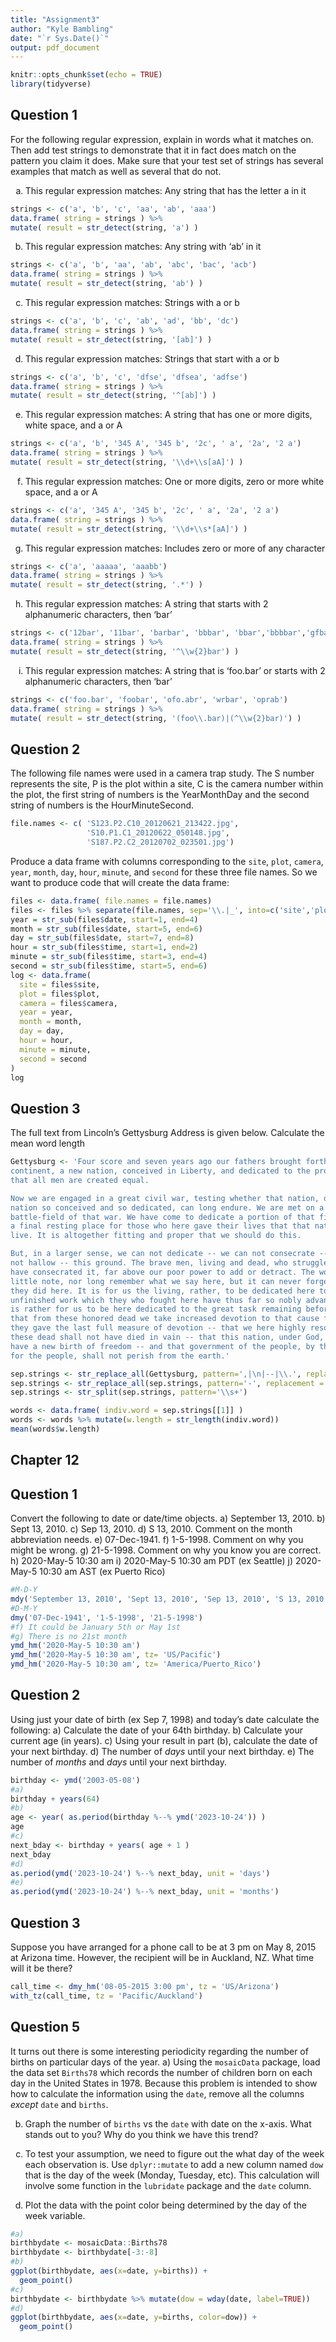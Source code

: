 ---
title: "Assignment3"
author: "Kyle Bambling"
date: "`r Sys.Date()`"
output: pdf_document
---

```{r setup, include=FALSE}
knitr::opts_chunk$set(echo = TRUE)
library(tidyverse)
```

## Question 1

For the following regular expression, explain in words what it matches on. Then add test strings to demonstrate that it in fact does match on the pattern you claim it does. Make sure that your test set of strings has several examples that match as well as several that do not.

a) This regular expression matches: Any string that has the letter a in it
```{r 1a}
strings <- c('a', 'b', 'c', 'aa', 'ab', 'aaa')
data.frame( string = strings ) %>%
mutate( result = str_detect(string, 'a') )
```

b) This regular expression matches:  Any string with 'ab' in it
```{r 1b}
strings <- c('a', 'b', 'aa', 'ab', 'abc', 'bac', 'acb')
data.frame( string = strings ) %>%
mutate( result = str_detect(string, 'ab') )
```

c)  This regular expression matches:  Strings with a or b
```{r 1c}
strings <- c('a', 'b', 'c', 'ab', 'ad', 'bb', 'dc')
data.frame( string = strings ) %>%
mutate( result = str_detect(string, '[ab]') )
```

d)  This regular expression matches:  Strings that start with a or b
```{r 1d}
strings <- c('a', 'b', 'c', 'dfse', 'dfsea', 'adfse')
data.frame( string = strings ) %>%
mutate( result = str_detect(string, '^[ab]') )
```

e)  This regular expression matches:  A string that has one or more digits, white space, and a or A
```{r 1e}
strings <- c('a', 'b', '345 A', '345 b', '2c', ' a', '2a', '2 a')
data.frame( string = strings ) %>%
mutate( result = str_detect(string, '\\d+\\s[aA]') )
```

f)  This regular expression matches:  One or more digits, zero or more white space, and a or A
```{r, 1f}
strings <- c('a', '345 A', '345 b', '2c', ' a', '2a', '2 a')
data.frame( string = strings ) %>%
mutate( result = str_detect(string, '\\d+\\s*[aA]') )
```

g)  This regular expression matches:  Includes zero or more of any character
```{r 1g}
strings <- c('a', 'aaaaa', 'aaabb')
data.frame( string = strings ) %>%
mutate( result = str_detect(string, '.*') )
```

h) This regular expression matches: A string that starts with 2 alphanumeric characters, then 'bar'
```{r 1h}
strings <- c('12bar', '11bar', 'barbar', 'bbbar', 'bbar','bbbbar','gfbar')
data.frame( string = strings ) %>%
mutate( result = str_detect(string, '^\\w{2}bar') )
```

i) This regular expression matches: A string that is 'foo.bar' or starts with 2 alphanumeric characters, then 'bar'
```{r 1i}
strings <- c('foo.bar', 'foobar', 'ofo.abr', 'wrbar', 'oprab')
data.frame( string = strings ) %>%
mutate( result = str_detect(string, '(foo\\.bar)|(^\\w{2}bar)') )
```

## Question 2

The following file names were used in a camera trap study. The S number represents the site, P is the plot within a site, C is the camera number within the plot, the first string of numbers is the YearMonthDay and the second string of numbers is the HourMinuteSecond.
```{r}
file.names <- c( 'S123.P2.C10_20120621_213422.jpg',
                 'S10.P1.C1_20120622_050148.jpg',
                 'S187.P2.C2_20120702_023501.jpg')
```

Produce a data frame with columns corresponding to the `site`, `plot`, `camera`, `year`, `month`, `day`, `hour`, `minute`, and `second` for these three file names. So we want to produce code that will create the data frame:
    
```{r 2}
files <- data.frame( file.names = file.names)
files <- files %>% separate(file.names, sep='\\.|_', into=c('site','plot','camera', 'date', 'time'), remove=TRUE)
year = str_sub(files$date, start=1, end=4)
month = str_sub(files$date, start=5, end=6)
day = str_sub(files$date, start=7, end=8)
hour = str_sub(files$time, start=1, end=2)
minute = str_sub(files$time, start=3, end=4)
second = str_sub(files$time, start=5, end=6)
log <- data.frame( 
  site = files$site,
  plot = files$plot,
  camera = files$camera,
  year = year,
  month = month,
  day = day,
  hour = hour,
  minute = minute,
  second = second
)
log
```

## Question 3

The full text from Lincoln's Gettysburg Address is given below. Calculate the mean word length
```{r}
Gettysburg <- 'Four score and seven years ago our fathers brought forth on this 
continent, a new nation, conceived in Liberty, and dedicated to the proposition 
that all men are created equal.

Now we are engaged in a great civil war, testing whether that nation, or any 
nation so conceived and so dedicated, can long endure. We are met on a great 
battle-field of that war. We have come to dedicate a portion of that field, as 
a final resting place for those who here gave their lives that that nation might 
live. It is altogether fitting and proper that we should do this.

But, in a larger sense, we can not dedicate -- we can not consecrate -- we can 
not hallow -- this ground. The brave men, living and dead, who struggled here, 
have consecrated it, far above our poor power to add or detract. The world will 
little note, nor long remember what we say here, but it can never forget what 
they did here. It is for us the living, rather, to be dedicated here to the 
unfinished work which they who fought here have thus far so nobly advanced. It 
is rather for us to be here dedicated to the great task remaining before us -- 
that from these honored dead we take increased devotion to that cause for which 
they gave the last full measure of devotion -- that we here highly resolve that 
these dead shall not have died in vain -- that this nation, under God, shall 
have a new birth of freedom -- and that government of the people, by the people, 
for the people, shall not perish from the earth.'
```

```{r}
sep.strings <- str_replace_all(Gettysburg, pattern=',|\n|--|\\.', replacement = ' ')
sep.strings <- str_replace_all(sep.strings, pattern='-', replacement = '')
sep.strings <- str_split(sep.strings, pattern='\\s+')

words <- data.frame( indiv.word = sep.strings[[1]] )
words <- words %>% mutate(w.length = str_length(indiv.word))
mean(words$w.length)
```

## Chapter 12

## Question 1

Convert the following to date or date/time objects.
    a) September 13, 2010.
    b) Sept 13, 2010.
    c) Sep 13, 2010.
    d) S 13, 2010. Comment on the month abbreviation needs.
    e) 07-Dec-1941.
    f) 1-5-1998. Comment on why you might be wrong.
    g) 21-5-1998. Comment on why you know you are correct.
    h) 2020-May-5 10:30 am
    i) 2020-May-5 10:30 am PDT (ex Seattle)
    j) 2020-May-5 10:30 am AST (ex Puerto Rico)
```{r}
#M-D-Y
mdy('September 13, 2010', 'Sept 13, 2010', 'Sep 13, 2010', 'S 13, 2010')
#D-M-Y
dmy('07-Dec-1941', '1-5-1998', '21-5-1998')
#f) It could be January 5th or May 1st
#g) There is no 21st month
ymd_hm('2020-May-5 10:30 am')
ymd_hm('2020-May-5 10:30 am', tz= 'US/Pacific')
ymd_hm('2020-May-5 10:30 am', tz= 'America/Puerto_Rico')
```

## Question 2

Using just your date of birth (ex Sep 7, 1998) and today's date calculate the following:
    a) Calculate the date of your 64th birthday.
    b) Calculate your current age (in years).
    c) Using your result in part (b), calculate the date of your next birthday.
    d) The number of _days_ until your next birthday.
    e) The number of _months_ and _days_ until your next birthday.
    
```{r}
birthday <- ymd('2003-05-08')
#a)
birthday + years(64)
#b)
age <- year( as.period(birthday %--% ymd('2023-10-24')) )
age
#c)
next_bday <- birthday + years( age + 1 )
next_bday
#d)
as.period(ymd('2023-10-24') %--% next_bday, unit = 'days')
#e)
as.period(ymd('2023-10-24') %--% next_bday, unit = 'months')
```

## Question 3

Suppose you have arranged for a phone call to be at 3 pm on May 8, 2015 at Arizona time. However, the recipient will be in Auckland, NZ. What time will it be there?

```{r}
call_time <- dmy_hm('08-05-2015 3:00 pm', tz = 'US/Arizona')
with_tz(call_time, tz = 'Pacific/Auckland')
```

## Question 5

It turns out there is some interesting periodicity regarding the number of births on particular days of the year.
a) Using the `mosaicData` package, load the data set `Births78` which records the number of children born on each day in the United States in 1978. Because this problem is intended to show how to calculate the information using the `date`, remove all the columns *except* `date` and `births`.

b) Graph the number of `births` vs the `date` with date on the x-axis. What stands out to you? Why do you think we have this trend?

c) To test your assumption, we need to figure out the what day of the week each observation is. Use `dplyr::mutate` to add a new column named `dow` that is the day of the week (Monday, Tuesday, etc). This calculation will involve some function in the `lubridate` package and the `date` column.

d) Plot the data with the point color being determined by the day of the week variable.

```{r}
#a)
birthbydate <- mosaicData::Births78
birthbydate <- birthbydate[-3:-8]
#b)
ggplot(birthbydate, aes(x=date, y=births)) +
  geom_point()
#c)
birthbydate <- birthbydate %>% mutate(dow = wday(date, label=TRUE))
#d)
ggplot(birthbydate, aes(x=date, y=births, color=dow)) +
  geom_point()
```